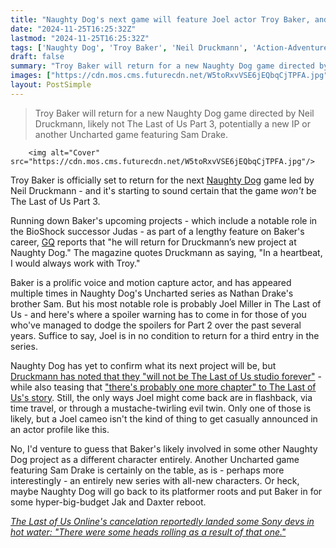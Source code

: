 ```yaml
---
title: "Naughty Dog's next game will feature Joel actor Troy Baker, and suddenly I'm no longer convinced it's going to be The Last of Us 3"
date: "2024-11-25T16:25:32Z"
lastmod: "2024-11-25T16:25:32Z"
tags: ['Naughty Dog', 'Troy Baker', 'Neil Druckmann', 'Action-Adventure', 'Single-Player']
draft: false
summary: "Troy Baker will return for a new Naughty Dog game directed by Neil Druckmann, likely not The Last of Us Part 3, potentially a new IP or another Uncharted game featuring Sam Drake."
images: ["https://cdn.mos.cms.futurecdn.net/W5toRxvVSE6jEQbqCjTPFA.jpg"]
layout: PostSimple
---
```

> Troy Baker will return for a new Naughty Dog game directed by Neil Druckmann, likely not The Last of Us Part 3, potentially a new IP or another Uncharted game featuring Sam Drake.


        <img alt="Cover" src="https://cdn.mos.cms.futurecdn.net/W5toRxvVSE6jEQbqCjTPFA.jpg"/>
        
Troy Baker is officially set to return for the next [Naughty Dog](https://www.gamesradar.com/tag/naughty-dog/) game led by Neil Druckmann - and it's starting to sound certain that the game *won't* be The Last of Us Part 3.

Running down Baker's upcoming projects - which include a notable role in the BioShock successor Judas - as part of a lengthy feature on Baker's career, [GQ](https://www.gq-magazine.co.uk/article/troy-baker-indiana-jones-and-the-great-circle-interview) reports that "he will return for Druckmann’s new project at Naughty Dog." The magazine quotes Druckmann as saying, "In a heartbeat, I would always work with Troy."

Baker is a prolific voice and motion capture actor, and has appeared multiple times in Naughty Dog's Uncharted series as Nathan Drake's brother Sam. But his most notable role is probably Joel Miller in The Last of Us - and here's where a spoiler warning has to come in for those of you who've managed to dodge the spoilers for Part 2 over the past several years. Suffice to say, Joel is in no condition to return for a third entry in the series.

Naughty Dog has yet to confirm what its next project will be, but [Druckmann has noted that they "will not be The Last of Us studio forever"](https://www.gamesradar.com/games/the-last-of-us/neil-druckmann-says-naughty-dog-will-not-be-the-last-of-us-studio-forever-as-work-on-multiple-single-player-projects-continues-after-a-multiplayer-project-was-canned/) - while also teasing that ["there's probably one more chapter" to The Last of Us's story](https://www.gamesradar.com/neil-druckmann-on-the-last-of-us-3-it-does-feel-like-theres-probably-one-more-chapter-to-this-story/). Still, the only ways Joel might come back are in flashback, via time travel, or through a mustache-twirling evil twin. Only one of those is likely, but a Joel cameo isn't the kind of thing to get casually announced in an actor profile like this.

No, I'd venture to guess that Baker's likely involved in some other Naughty Dog project as a different character entirely. Another Uncharted game featuring Sam Drake is certainly on the table, as is - perhaps more interestingly - an entirely new series with all-new characters. Or heck, maybe Naughty Dog will go back to its platformer roots and put Baker in for some hyper-big-budget Jak and Daxter reboot.

[<em>The Last of Us Online's cancelation reportedly landed some Sony devs in hot water: "There were some heads rolling as a result of that one."</em>](https://www.gamesradar.com/games/the-last-of-us/the-last-of-us-onlines-cancelation-reportedly-landed-some-sony-devs-in-hot-water-there-were-some-heads-rolling-as-a-result-of-that-one/)
        